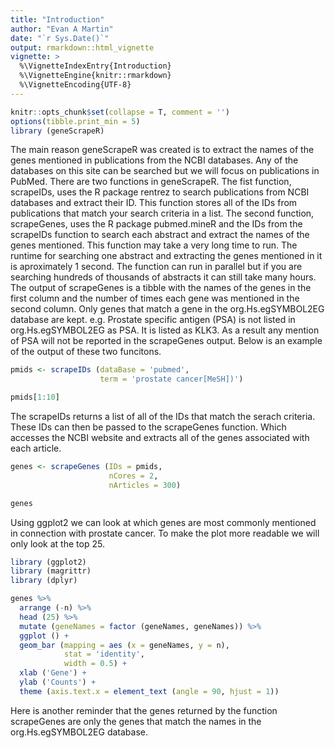 ```yaml
---
title: "Introduction"
author: "Evan A Martin"
date: "`r Sys.Date()`"
output: rmarkdown::html_vignette
vignette: >
  %\VignetteIndexEntry{Introduction}
  %\VignetteEngine{knitr::rmarkdown}
  %\VignetteEncoding{UTF-8}
---
```


```r
knitr::opts_chunk$set(collapse = T, comment = '')
options(tibble.print_min = 5)
library (geneScrapeR)
```

The main reason geneScrapeR was created is to extract the names of the genes mentioned in publications from the NCBI databases. Any of the databases on this site can be searched but we will focus on publications in PubMed. There are two functions in geneScrapeR. The fist function, scrapeIDs, uses the R package rentrez to search publications from NCBI databases and extract their ID. This function stores all of the IDs from publications that match your search criteria in a list. The second function, scrapeGenes, uses the R package pubmed.mineR and the IDs from the scrapeIDs function to search each abstract and extract the names of the genes mentioned. This function may take a very long time to run. The runtime for searching one abstract and extracting the genes mentioned in it is aproximately 1 second. The function can run in parallel but if you are searching hundreds of thousands of abstracts it can still take many hours. The output of scrapeGenes is a tibble with the names of the genes in the first column and the number of times each gene was mentioned in the second column. Only genes that match a gene in the org.Hs.egSYMBOL2EG database are kept. e.g. Prostate specific antigen (PSA) is not listed in org.Hs.egSYMBOL2EG as PSA. It is listed as KLK3. As a result any mention of PSA will not be reported in the scrapeGenes output. Below is an example of the output of these two funcitons.


```r
pmids <- scrapeIDs (dataBase = 'pubmed',
                    term = 'prostate cancer[MeSH])')

pmids[1:10]
```

The scrapeIDs returns a list of all of the IDs that match the serach criteria. These IDs can then be passed to the scrapeGenes function. Which accesses the NCBI website and extracts all of the genes associated with each article.

```r
genes <- scrapeGenes (IDs = pmids,
                      nCores = 2,
                      nArticles = 300)

genes
```

Using ggplot2 we can look at which genes are most commonly mentioned in connection with prostate cancer. To make the plot more readable we will only look at the top 25.

```r
library (ggplot2)
library (magrittr)
library (dplyr)

genes %>%
  arrange (-n) %>%
  head (25) %>%
  mutate (geneNames = factor (geneNames, geneNames)) %>%
  ggplot () +
  geom_bar (mapping = aes (x = geneNames, y = n),
            stat = 'identity',
            width = 0.5) +
  xlab ('Gene') +
  ylab ('Counts') +
  theme (axis.text.x = element_text (angle = 90, hjust = 1))
```

Here is another reminder that the genes returned by the function scrapeGenes are only the genes that match the names in the org.Hs.egSYMBOL2EG database.
